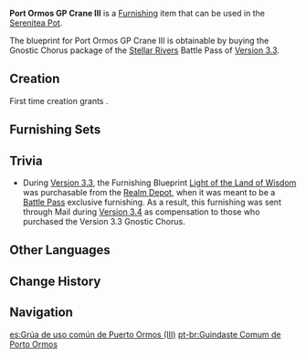 {{Furnishing Infobox
|id             = 371129
|image          = Item Port Ormos GP Crane III.png
|category       = Courtyard
|subcategory    = Large Ornament
|quality        = 4
|adeptal_energy = 90
|load           = 140
|reduced_load   = 105
|description    = A crane from [[Port Ormos]]. Its frame is made from processed [[Adhigama Wood]], and a special mechanism powers its winch, giving it an impressive lifting capacity. All cargo ships entering Port Ormos are unloaded using this crane.<br />In the last hundred years or so, Kshahrewar researchers have been attempting to popularize the use of construction machinery, and this crane was one result of their project. While increasing its lifting efficiency, the crane also takes up very little space and shares many foundational components with other structures in the area. Therefore, it doesn't require a specialized technician to repair, which greatly lowers its construction and maintenance costs. Moreover, these cranes allow Port Ormos to accommodate a higher volume of cargo influx through an increased deployment rate while keeping the budget unchanged.
|mention        = 
|blueprint      = [[Battle Pass/Stellar Rivers|Stellar Rivers]] Battle Pass: Gnostic Chorus
|source1        = 
|battlepass     = Stellar Rivers
}}
'''Port Ormos GP Crane III''' is a [[Furnishing]] item that can be used in the [[Serenitea Pot]].

The blueprint for Port Ormos GP Crane III is obtainable by buying the Gnostic Chorus package of the [[Battle Pass/Stellar Rivers|Stellar Rivers]] Battle Pass of [[Version 3.3]].

==Creation==
First time creation grants {{Item|Trust|24|x=90}}.
{{Recipe
|type = Creation
|time = 16h
|Adhigama Wood = 12
|Iron Chunk = 6
|sort = Adhigama Wood;Iron Chunk
}}

==Furnishing Sets==
{{Craft Usage}}

==Trivia==
* During [[Version 3.3]], the Furnishing Blueprint [[Light of the Land of Wisdom]] was purchasable from the [[Realm Depot]], when it was meant to be a [[Battle Pass]] exclusive furnishing. As a result, this furnishing was sent through Mail during [[Version 3.4]] as compensation to those who purchased the Version 3.3 Gnostic Chorus.

==Other Languages==
{{Other Languages
|en      = Port Ormos GP Crane III
|zhs     = 奥摩斯港三型通用起重机
|zhs_rm  = Àomósī-gǎng Sānxíng Tōngyòng Qǐzhòng-jī
|zht     = 奧摩斯港三型通用起重機
|zht_rm  = Àomósī-gǎng Sānxíng Tōngyòng Qǐzhòng-jī
|zh_tl   = Port Ormos Type Three General Purpose Crane
|ja      = オルモス港三型汎用起重機
|ja_rm   = Orumosu-kou Sangata Han'you Kijuuki
|ja_tl   = Port Ormos Type Three General Purpose Crane
|ko      = 오르모스 항구 범용 크레인 제3형
|ko_rm   = Oreumoseu Hanggu Beomyong Keurein Jesamhyeong
|ko_tl   = Port Ormos General-Purpose Crane Third Form
|es      = Grúa de uso común de Puerto Ormos (III)
|es_tl   = Port Ormos Crane in Common Use (III)
|fr      = Élévateur type III du Port Ormos
|fr_tl   = Port Ormos Type III Elevator
|ru      = Подъёмник типа III Порт-Ормоса
|ru_tl   = Port Ormos Type III Elevator
|th      = ปั้นจั่นประเภท III ของท่าเรือ Ormos
|th_rm   = 
|th_tl   = 
|vi      = Cần Cẩu Đa Năng Loại 3 Cảng Ormos
|vi_tl   = 
|de      = Universalkran von Ormos Typ III
|de_tl   = 
|id      = Derek Universal III Pelabuhan Ormos
|id_tl   = Port Ormos Universal Crane III
|pt      = Guindaste Comum de Porto Ormos
|pt_tl   = 
|tr      = Çok Amaçlı Ormos Limanı Vinci III
|tr_tl   = 
|it      = Gru di uso comune di Porto Ormos III
|it_tl   = 
}}

==Change History==
{{Change History|3.4}}

==Navigation==
{{Furnishing Navbox|exterior}}

[[es:Grúa de uso común de Puerto Ormos (III)]]
[[pt-br:Guindaste Comum de Porto Ormos]]